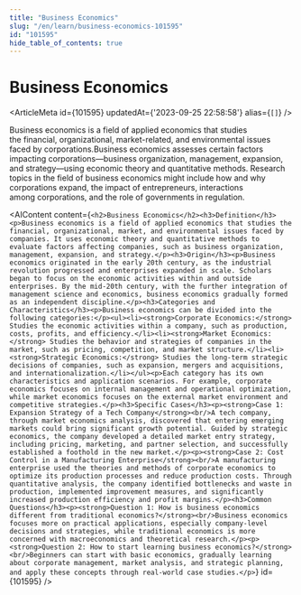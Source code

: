 ```yaml
---
title: "Business Economics"
slug: "/en/learn/business-economics-101595"
id: "101595"
hide_table_of_contents: true
---
```



# Business Economics

<ArticleMeta id={101595} updatedAt={'2023-09-25 22:58:58'} alias={`[]`} />
<div className='border-solid border-b border-t-0 my-4 border-[var(--ifm-color-gray-300)]' />

Business economics is a field of applied economics that studies the financial, organizational, market-related, and environmental issues faced by corporations.Business economics assesses certain factors impacting corporations—business organization, management, expansion, and strategy—using economic theory and quantitative methods. Research topics in the field of business economics might include how and why corporations expand, the impact of entrepreneurs, interactions among corporations, and the role of governments in regulation.

<AIContent content={`<h2>Business Economics</h2><h3>Definition</h3><p>Business economics is a field of applied economics that studies the financial, organizational, market, and environmental issues faced by companies. It uses economic theory and quantitative methods to evaluate factors affecting companies, such as business organization, management, expansion, and strategy.</p><h3>Origin</h3><p>Business economics originated in the early 20th century, as the industrial revolution progressed and enterprises expanded in scale. Scholars began to focus on the economic activities within and outside enterprises. By the mid-20th century, with the further integration of management science and economics, business economics gradually formed as an independent discipline.</p><h3>Categories and Characteristics</h3><p>Business economics can be divided into the following categories:</p><ul><li><strong>Corporate Economics:</strong> Studies the economic activities within a company, such as production, costs, profits, and efficiency.</li><li><strong>Market Economics:</strong> Studies the behavior and strategies of companies in the market, such as pricing, competition, and market structure.</li><li><strong>Strategic Economics:</strong> Studies the long-term strategic decisions of companies, such as expansion, mergers and acquisitions, and internationalization.</li></ul><p>Each category has its own characteristics and application scenarios. For example, corporate economics focuses on internal management and operational optimization, while market economics focuses on the external market environment and competitive strategies.</p><h3>Specific Cases</h3><p><strong>Case 1: Expansion Strategy of a Tech Company</strong><br/>A tech company, through market economics analysis, discovered that entering emerging markets could bring significant growth potential. Guided by strategic economics, the company developed a detailed market entry strategy, including pricing, marketing, and partner selection, and successfully established a foothold in the new market.</p><p><strong>Case 2: Cost Control in a Manufacturing Enterprise</strong><br/>A manufacturing enterprise used the theories and methods of corporate economics to optimize its production processes and reduce production costs. Through quantitative analysis, the company identified bottlenecks and waste in production, implemented improvement measures, and significantly increased production efficiency and profit margins.</p><h3>Common Questions</h3><p><strong>Question 1: How is business economics different from traditional economics?</strong><br/>Business economics focuses more on practical applications, especially company-level decisions and strategies, while traditional economics is more concerned with macroeconomics and theoretical research.</p><p><strong>Question 2: How to start learning business economics?</strong><br/>Beginners can start with basic economics, gradually learning about corporate management, market analysis, and strategic planning, and apply these concepts through real-world case studies.</p>`} id={101595} />
